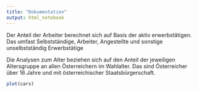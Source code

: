 ```yaml
---
title: "Dokumentation"
output: html_notebook
---
```


Der Anteil der Arbeiter berechnet sich auf Basis der aktiv erwerbstätigen. Das umfast Selbstständige, Arbeiter, Angestellte und sonstige unselbstständig Erwerbstätige

Die Analysen zum Alter beziehen sich auf den Anteil der jeweiligen Altersgruppe an allen Österreichern im Wahlalter. Das sind Österreicher über 16 Jahre und mit österreichischer Staatsbürgerschaft. 

```r
plot(cars)
```
